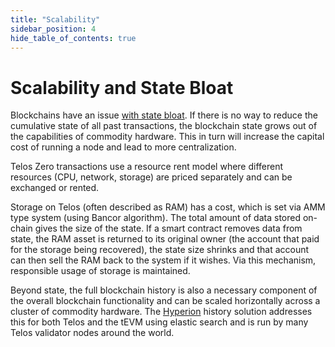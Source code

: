 ---
title: "Scalability"
sidebar_position: 4
hide_table_of_contents: true
---

# Scalability and State Bloat

Blockchains have an issue [with state bloat](https://blocking.net/blockchain-state-explosion-dilemma-hard-core-series.html). If there is no way to reduce the cumulative state of all past transactions, the blockchain state grows out of the capabilities of commodity hardware. This in turn will increase the capital cost of running a node and lead to more centralization.

Telos Zero transactions use a resource rent model where different resources (CPU, network, storage) are priced separately and can be exchanged or rented.

Storage on Telos (often described as RAM) has a cost, which is set via AMM type system (using Bancor algorithm). The total amount of data stored on-chain gives the size of the state. If a smart contract removes data from state, the RAM asset is returned to its original owner (the account that paid for the storage being recovered), the state size shrinks and that account can then sell the RAM back to the system if it wishes. Via this mechanism, responsible usage of storage is maintained.

Beyond state, the full blockchain history is also a necessary component of the overall blockchain functionality and can be scaled horizontally across a cluster of commodity hardware. The [Hyperion](https://github.com/eosrio/hyperion-history-api) history solution addresses this for both Telos and the tEVM using elastic search and is run by many Telos validator nodes around the world.   
